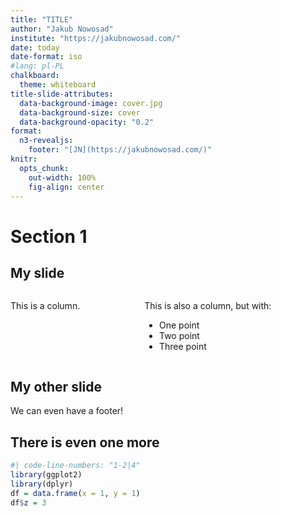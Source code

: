 ```yaml
---
title: "TITLE"
author: "Jakub Nowosad"
institute: "https://jakubnowosad.com/"
date: today
date-format: iso
#lang: pl-PL
chalkboard:
  theme: whiteboard
title-slide-attributes:
  data-background-image: cover.jpg
  data-background-size: cover
  data-background-opacity: "0.2"
format:
  n3-revealjs:
    footer: "[JN](https://jakubnowosad.com/)"
knitr: 
  opts_chunk: 
    out-width: 100%
    fig-align: center
---
```


# Section 1

## My slide

:::: {.columns}
::: {.column width="40%"}
This is a column.
:::
::: {.column width="60%"}
This is also a column, but with:

- One point
- Two point
- Three point
:::
::::

## My other slide

::: footer
We can even have a footer!
:::

## There is even one more

```r
#| code-line-numbers: "1-2|4"
library(ggplot2)
library(dplyr)
df = data.frame(x = 1, y = 1)
df$z = 3
```

